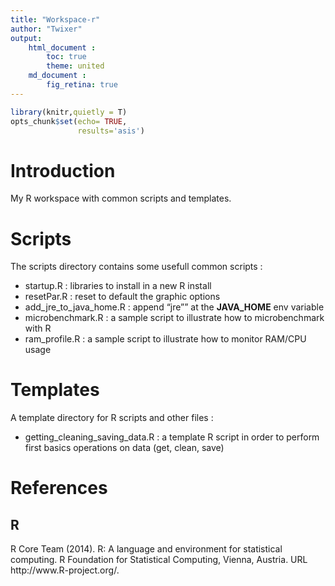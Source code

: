 ```yaml
---
title: "Workspace-r"
author: "Twixer"
output: 
    html_document :
        toc: true
        theme: united
    md_document :
        fig_retina: true
---
```

    
``` r
library(knitr,quietly = T)
opts_chunk$set(echo= TRUE, 
               results='asis')
```

# Introduction
My R workspace with common scripts and templates. 

# Scripts
The scripts directory contains some usefull common scripts :

* startup.R : libraries to install in a new R install
* resetPar.R : reset to default the graphic options
* add_jre_to_java_home.R : append "jre"" at the **JAVA_HOME** env variable
* microbenchmark.R : a sample script to illustrate how to microbenchmark with R
* ram_profile.R : a sample script to illustrate how to monitor RAM/CPU usage

# Templates
A template directory for R scripts and other files :

* getting_cleaning_saving_data.R : a template R script in order to perform first basics operations on data (get, clean, save)

# References

## R

  R Core Team (2014). R: A language and environment
  for statistical computing. R Foundation for
  Statistical Computing, Vienna, Austria. URL
  http://www.R-project.org/.